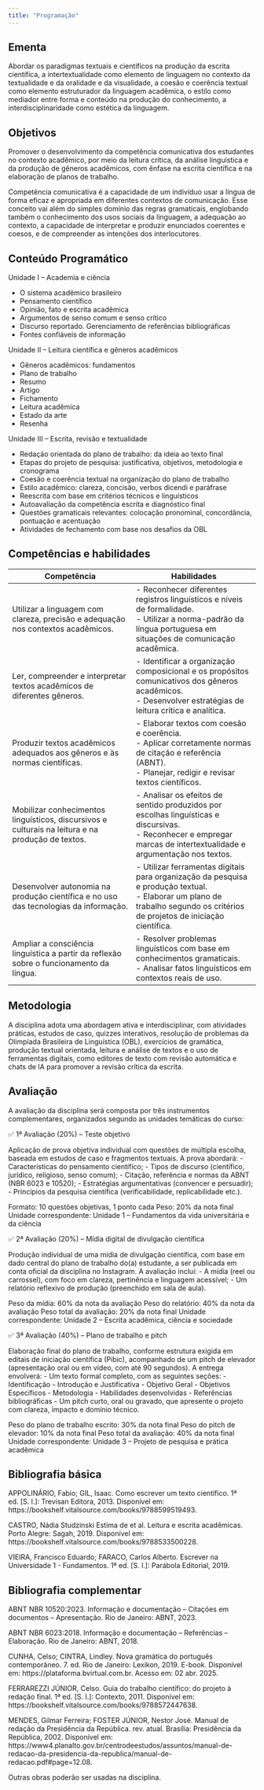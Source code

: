 ```yaml
---
title: "Programação"
---
```


## Ementa

Abordar os paradigmas textuais e científicos na produção da escrita científica, a intertextualidade como elemento de linguagem no contexto da textualidade e da oralidade e da visualidade, a coesão e coerência textual como elemento estruturador da linguagem acadêmica, o estilo como mediador entre forma e conteúdo na produção do conhecimento, a interdisciplinaridade como estética da linguagem.

## Objetivos

Promover o desenvolvimento da competência comunicativa dos estudantes no contexto acadêmico, por meio da leitura crítica, da análise linguística e da produção de gêneros acadêmicos, com ênfase na escrita científica e na elaboração de planos de trabalho.

Competência comunicativa é a capacidade de um indivíduo usar a língua de forma eficaz e apropriada em diferentes contextos de comunicação. Esse conceito vai além do simples domínio das regras gramaticais, englobando também o conhecimento dos usos sociais da linguagem, a adequação ao contexto, a capacidade de interpretar e produzir enunciados coerentes e coesos, e de compreender as intenções dos interlocutores.

## Conteúdo Programático

::: subtitulo-nao-numerado
Unidade I – Academia e ciência
:::

-   O sistema acadêmico brasileiro
-   Pensamento científico
-   Opinião, fato e escrita acadêmica
-   Argumentos de senso comum e senso crítico
-   Discurso reportado. Gerenciamento de referências bibliográficas
-   Fontes confiáveis de informação

::: subtitulo-nao-numerado
Unidade II – Leitura científica e gêneros acadêmicos
:::

-   Gêneros acadêmicos: fundamentos
-   Plano de trabalho
-   Resumo
-   Artigo
-   Fichamento
-   Leitura acadêmica
-   Estado da arte
-   Resenha

::: subtitulo-nao-numerado
Unidade III – Escrita, revisão e textualidade
:::

-   Redação orientada do plano de trabalho: da ideia ao texto final
-   Etapas do projeto de pesquisa: justificativa, objetivos, metodologia e cronograma
-   Coesão e coerência textual na organização do plano de trabalho
-   Estilo acadêmico: clareza, concisão, verbos dicendi e paráfrase
-   Reescrita com base em critérios técnicos e linguísticos
-   Autoavaliação da competência escrita e diagnóstico final
-   Questões gramaticais relevantes: colocação pronominal, concordância, pontuação e acentuação
-   Atividades de fechamento com base nos desafios da OBL

## Competências e habilidades

| Competência | Habilidades |
|----|----|
| Utilizar a linguagem com clareza, precisão e adequação nos contextos acadêmicos. | \- Reconhecer diferentes registros linguísticos e níveis de formalidade.<br>- Utilizar a norma-padrão da língua portuguesa em situações de comunicação acadêmica. |
| Ler, compreender e interpretar textos acadêmicos de diferentes gêneros. | \- Identificar a organização composicional e os propósitos comunicativos dos gêneros acadêmicos.<br>- Desenvolver estratégias de leitura crítica e analítica. |
| Produzir textos acadêmicos adequados aos gêneros e às normas científicas. | \- Elaborar textos com coesão e coerência.<br>- Aplicar corretamente normas de citação e referência (ABNT).<br>- Planejar, redigir e revisar textos científicos. |
| Mobilizar conhecimentos linguísticos, discursivos e culturais na leitura e na produção de textos. | \- Analisar os efeitos de sentido produzidos por escolhas linguísticas e discursivas.<br>- Reconhecer e empregar marcas de intertextualidade e argumentação nos textos. |
| Desenvolver autonomia na produção científica e no uso das tecnologias da informação. | \- Utilizar ferramentas digitais para organização da pesquisa e produção textual.<br>- Elaborar um plano de trabalho segundo os critérios de projetos de iniciação científica. |
| Ampliar a consciência linguística a partir da reflexão sobre o funcionamento da língua. | \- Resolver problemas linguísticos com base em conhecimentos gramaticais.<br>- Analisar fatos linguísticos em contextos reais de uso. |

## Metodologia

A disciplina adota uma abordagem ativa e interdisciplinar, com atividades práticas, estudos de caso, quizzes interativos, resolução de problemas da Olimpíada Brasileira de Linguística (OBL), exercícios de gramática, produção textual orientada, leitura e análise de textos e o uso de ferramentas digitais, como editores de texto com revisão automática e chats de IA para promover a revisão crítica da escrita.

## Avaliação

A avaliação da disciplina será composta por três instrumentos complementares, organizados segundo as unidades temáticas do curso:

::: subtitulo-nao-numerado
✅ 1ª Avaliação (20%) – Teste objetivo
:::

Aplicação de prova objetiva individual com questões de múltipla escolha, baseada em estudos de caso e fragmentos textuais. A prova abordará: - Características do pensamento científico; - Tipos de discurso (científico, jurídico, religioso, senso comum); - Citação, referência e normas da ABNT (NBR 6023 e 10520); - Estratégias argumentativas (convencer e persuadir); - Princípios da pesquisa científica (verificabilidade, replicabilidade etc.).

Formato: 10 questões objetivas, 1 ponto cada Peso: 20% da nota final Unidade correspondente: Unidade 1 – Fundamentos da vida universitária e da ciência

::: subtitulo-nao-numerado
✅ 2ª Avaliação (20%) – Mídia digital de divulgação científica
:::

Produção individual de uma mídia de divulgação científica, com base em dado central do plano de trabalho do(a) estudante, a ser publicada em conta oficial da disciplina no Instagram. A avaliação inclui: - A mídia (reel ou carrossel), com foco em clareza, pertinência e linguagem acessível; - Um relatório reflexivo de produção (preenchido em sala de aula).

Peso da mídia: 60% da nota da avaliação Peso do relatório: 40% da nota da avaliação Peso total da avaliação: 20% da nota final Unidade correspondente: Unidade 2 – Escrita acadêmica, ciência e sociedade

::: subtitulo-nao-numerado
✅ 3ª Avaliação (40%) – Plano de trabalho e pitch
:::

Elaboração final do plano de trabalho, conforme estrutura exigida em editais de iniciação científica (Pibic), acompanhado de um pitch de elevador (apresentação oral ou em vídeo, com até 90 segundos). A entrega envolverá: - Um texto formal completo, com as seguintes seções: - Identificação - Introdução e Justificativa - Objetivo Geral - Objetivos Específicos - Metodologia - Habilidades desenvolvidas - Referências bibliográficas - Um pitch curto, oral ou gravado, que apresente o projeto com clareza, impacto e domínio técnico.

Peso do plano de trabalho escrito: 30% da nota final Peso do pitch de elevador: 10% da nota final Peso total da avaliação: 40% da nota final Unidade correspondente: Unidade 3 – Projeto de pesquisa e prática acadêmica

## Bibliografia básica

APPOLINÁRIO, Fabio; GIL, Isaac. Como escrever um texto científico. 1ª ed. \[S. l.\]: Trevisan Editora, 2013. Disponível em: https://bookshelf.vitalsource.com/books/9788599519493.

CASTRO, Nádia Studzinski Estima de et al. Leitura e escrita acadêmicas. Porto Alegre: Sagah, 2019. Disponível em: https://bookshelf.vitalsource.com/books/9788533500228.

VIEIRA, Francisco Eduardo; FARACO, Carlos Alberto. Escrever na Universidade 1 - Fundamentos. 1ª ed. \[S. l.\]: Parábola Editorial, 2019.

## Bibliografia complementar

ABNT NBR 10520:2023. Informação e documentação – Citações em documentos – Apresentação. Rio de Janeiro: ABNT, 2023.

ABNT NBR 6023:2018. Informação e documentação – Referências – Elaboração. Rio de Janeiro: ABNT, 2018.

CUNHA, Celso; CINTRA, Lindley. Nova gramática do português contemporâneo. 7. ed. Rio de Janeiro: Lexikon, 2019. E-book. Disponível em: https://plataforma.bvirtual.com.br. Acesso em: 02 abr. 2025.

FERRAREZZI JÚNIOR, Celso. Guia do trabalho científico: do projeto à redação final. 1ª ed. \[S. l.\]: Contexto, 2011. Disponível em: https://bookshelf.vitalsource.com/books/9788572447638.

MENDES, Gilmar Ferreira; FOSTER JÚNIOR, Nestor José. Manual de redação da Presidência da República. rev. atual. Brasília: Presidência da República, 2002. Disponível em: https://www4.planalto.gov.br/centrodeestudos/assuntos/manual-de-redacao-da-presidencia-da-republica/manual-de-redacao.pdf#page=12.08.

Outras obras poderão ser usadas na disciplina.

